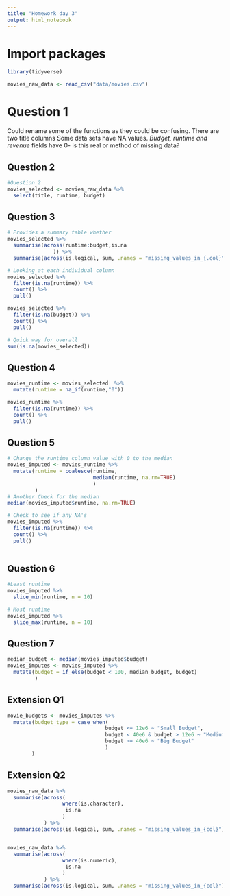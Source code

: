 ```yaml
---
title: "Homework day 3"
output: html_notebook
---
```


# Import packages
```r
library(tidyverse)
```

```r
movies_raw_data <- read_csv("data/movies.csv")
```

# Question 1

Could rename some of the functions as they could be confusing.
There are two title columns
Some data sets have NA values. 
_Budget, runtime and revenue_ fields have 0- is this real or method of missing data?


## Question 2
```r
#Question 2
movies_selected <- movies_raw_data %>% 
  select(title, runtime, budget)
```
## Question 3
```r
# Provides a summary table whether 
movies_selected %>% 
  summarise(across(runtime:budget,is.na
               )) %>% 
  summarise(across(is.logical, sum, .names = "missing_values_in_{.col}"))

# Looking at each individual column
movies_selected %>% 
  filter(is.na(runtime)) %>% 
  count() %>% 
  pull()

movies_selected %>% 
  filter(is.na(budget)) %>% 
  count() %>% 
  pull()

# Quick way for overall
sum(is.na(movies_selected))
```



## Question 4
```r
movies_runtime <- movies_selected  %>% 
  mutate(runtime = na_if(runtime,"0"))

movies_runtime %>% 
  filter(is.na(runtime)) %>% 
  count() %>% 
  pull()
```


## Question 5
```r
# Change the runtime column value with 0 to the median
movies_imputed <- movies_runtime %>% 
  mutate(runtime = coalesce(runtime, 
                            median(runtime, na.rm=TRUE)
                            )
         )
# Another Check for the median
median(movies_imputed$runtime, na.rm=TRUE)

# Check to see if any NA's
movies_imputed %>% 
  filter(is.na(runtime)) %>% 
  count() %>% 
  pull()      
         
```

## Question 6
```r
#Least runtime
movies_imputed %>% 
  slice_min(runtime, n = 10)

# Most runtime
movies_imputed %>% 
  slice_max(runtime, n = 10)
```

## Question 7
```r
median_budget <- median(movies_imputed$budget)
movies_imputes <- movies_imputed %>%
  mutate(budget = if_else(budget < 100, median_budget, budget)
         )
```


## Extension Q1

```r
movie_budgets <- movies_imputes %>% 
  mutate(budget_type = case_when(
                                budget <= 12e6 ~ "Small Budget",
                                budget < 40e6 & budget > 12e6 ~ "Medium Budget",
                                budget >= 40e6 ~ "Big Budget"
                                )
        )
```


## Extension Q2

```r
movies_raw_data %>% 
  summarise(across(
                  where(is.character),
                   is.na
                  )
            ) %>%
  summarise(across(is.logical, sum, .names = "missing_values_in_{col}"))


movies_raw_data %>% 
  summarise(across(
                  where(is.numeric),
                   is.na
                  )
            ) %>%
  summarise(across(is.logical, sum, .names = "missing_values_in_{col}"))
            
```





